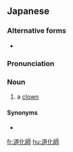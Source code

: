 ==Japanese==
{{wikipedia|lang=ja}}
{{ja-kanjitab|yomi=o|どう|け|し}}

===Alternative forms===
* {{ja-l|道外師}}

===Pronunciation===
{{ja-pron|どうけし|y=go|acc=3}}

===Noun===
{{ja-noun|どうけし|hhira=だうけし}}

# a [[clown]] {{gl|performance artist working in a circus}}

====Synonyms====
* {{ja-r|ピエロ}}

{{C|ja|Occupations|Comedy|Theater|sort=とうけし'}}
[[fr:道化師]]
[[hu:道化師]]